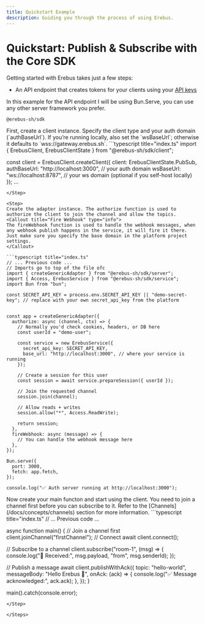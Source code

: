 ```yaml
---
title: Quickstart Example
description: Guiding you through the process of using Erebus.
---
```



# Quickstart: Publish & Subscribe with the Core SDK
Getting started with Erebus takes just a few steps:
- An API endpoint that creates tokens for your clients using your [API keys](/docs/platform/api-keys)

<Callout title="Install" type="info">
In this example for the API endpoint I will be using Bun.Serve, you can use any other server framework you prefer.
</Callout>

```package-install
@erebus-sh/sdk
```

<Steps>
<Step>
First, create a client instance. Specify the client type and your auth domain (`authBaseUrl`).
If you’re running locally, also set the `wsBaseUrl`; otherwise it defaults to `wss://gateway.erebus.sh`.
```typescript title="index.ts"
import { ErebusClient, ErebusClientState } from "@erebus-sh/sdk/client";

const client = ErebusClient.createClient({
  client: ErebusClientState.PubSub,
  authBaseUrl: "http://localhost:3000",  // your auth domain
  wsBaseUrl: "ws://localhost:8787",  // your ws domain (optional if you self-host locally)
});
...
```
</Step>

<Step>
Create the adapter instance. The authorize function is used to authorize the client to join the channel and allow the topics.
<Callout title="Fire Webhook" type="info">
The fireWebhook function is used to handle the webhook messages, when any webhook publish happens in the service, it will fire it there.
Just make sure you specify the base domain in the platform project settings.
</Callout>

```typescript title="index.ts"
// ... Previous code ...
// Imports go to top of the file ofc
import { createGenericAdapter } from "@erebus-sh/sdk/server";
import { Access, ErebusService } from "@erebus-sh/sdk/service";
import Bun from "bun";

const SECRET_API_KEY = process.env.SECRET_API_KEY || "demo-secret-key"; // replace with your own secret_api_key from the platform


const app = createGenericAdapter({
  authorize: async (channel, ctx) => {
    // Normally you'd check cookies, headers, or DB here
    const userId = "demo-user";

    const service = new ErebusService({
      secret_api_key: SECRET_API_KEY,
      base_url: "http://localhost:3000", // where your service is running
    });

    // Create a session for this user
    const session = await service.prepareSession({ userId });

    // Join the requested channel
    session.join(channel);

    // Allow reads + writes
    session.allow("*", Access.ReadWrite);

    return session;
  },
  fireWebhook: async (message) => {
    // You can handle the webhook message here
  },
});

Bun.serve({
  port: 3000,
  fetch: app.fetch,
});

console.log("✅ Auth server running at http://localhost:3000");

```
</Step>

<Step>
Now create your main functon and start using the client.
<Callout title="Join a channel first" type="info">
You need to join a channel first before you can subscribe to it.
Refer to the [Channels](/docs/concepts/channels) section for more information.
</Callout>
```typescript title="index.ts"
// ... Previous code ...

async function main() {
  // Join a channel first
  client.joinChannel("firstChannel");
  // Connect
  await client.connect();

  // Subscribe to a channel
  client.subscribe("room-1", (msg) => {
    console.log("📩 Received:", msg.payload, "from", msg.senderId);
  });

  // Publish a message
  await client.publishWithAck({
    topic: "hello-world",
    messageBody: "Hello Erebus 👋",
    onAck: (ack) => {
      console.log("✅ Message acknowledged:", ack.ack);
    },
  });
}

main().catch(console.error);
```
</Step>

</Steps>